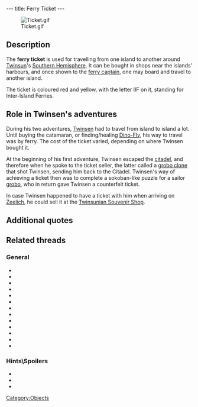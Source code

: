 ---
title: Ferry Ticket
---

[[Image:Ticket.gif|right]]

{{Quote|
Quote=This ticket allows you to travel aboard the ferry which links Citadel Island and White Leaf Desert Island.|
Character=Official description}}

==Description==
The '''ferry ticket''' is used for travelling from one island to another around [[Twinsun]]'s [[Southern Hemisphere]]. It can be bought in shops near the islands' harbours, and once shown to the [[ferry captain]], one may board and travel to another island.

The ticket is coloured red and yellow, with the letter IIF on it, standing for Inter-Island Ferries.

==Role in Twinsen's adventures==
During his two adventures, [[Twinsen]] had to travel from island to island a lot. Until buying the catamaran, or finding/healing [[Dino-Fly]], his way to travel was by ferry. The cost of the ticket varied, depending on where Twinsen bought it.

At the beginning of his first adventure, Twinsen escaped the [[citadel]], and therefore when he spoke to the ticket seller, the latter called a [[grobo clone]] that shot Twinsen, sending him back to the Citadel. Twinsen's way of achieving a ticket then was to complete a sokoban-like puzzle for a sailor [[grobo]], who in return gave Twinsen a counterfeit ticket.

In case Twinsen happened to have a ticket with him when arriving on [[Zeelich]], he could sell it at the [[Twinsunian Souvenir Shop]].

==Additional quotes==
{{Quote|
Quote=You need a ticket to board the ferry, Mr. Twinsen.|
Character=[[Mr. Paul]]}}
{{Quote|
Quote=Your ticket is in order, Mr. Twinsen, you may board. Have a nice trip!|
Character=Mr. Paul}}

==Related threads==
===General===
* {{thread|id=11024|title=some fun stuff and tips}}
* {{thread|id=95|title= Rain on Desert Island in LBA 2}}
* {{thread|id=8267|title=Bug Thingy...}}
* {{thread|id=6443|title=Raining on desert island glitch.}}
* {{thread|id=5140|title=Zoe and Twinsen}}
* {{thread|id=4666|title=Cheating Bugs! There everywhere!}}
* {{thread|id=2132|title=LBA 2 - Citadel Island}}
* {{thread|id=1693|title=My, my...}}
* {{thread|id=1756|title=bugs}}
* {{thread|id=1281|title=Bugs:)}}
* {{thread|id=677|title=Another Quote}}
* {{thread|id=418|title=hehe...}}
* {{thread|id=368|title=Little Big Adventure 2}}

===Hints\Spoilers===
* {{thread|id=8708|title=A Tralu thingie}}
* {{thread|id=7717|title=Cheat poll}}
* {{thread|id=7360|title=Found a way to make your Dino-Fly fly with the rain}}

[[Category:Objects]]